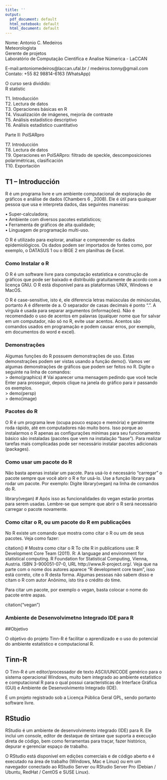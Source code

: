 ```yaml
---
title: ''
output:
  pdf_document: default
  html_notebook: default
  html_document: default
---
```



Nome: Antonio C. Medeiros  
Meteorologista  
Gerente de projetos  
Laboratório de Computação Cientifíca e Analise Númerica - LaCCAN  
  
E-mail:antoniomedeiros@laccan.ufal.br / medeiros.tonny@gmail.com  
Contato: +55 82 98814-6163 (WhatsApp)  
  
O curso será dividido:  
R statistic  
  
T1.  Introducción  
T2.  Lectura de datos  
T3.  Operaciones básicas en R  
T4.  Visualización de imágenes, mejoría de contraste  
T5.  Análisis estadístico descriptivo  
T6.  Análisis estadístico cuantitativo  
  
Parte II: PolSARpro  
  
T7.  Introducción  
T8.  Lectura de datos  
T9.  Operaciones en PolSARpro: filtrado de speckle, descomposiciones  
polarimétricas, clasificación  
T10. Exportación  
  
  
## T1 -- Introducción

R é um programa livre e um ambiente computacional de exploração de gráficos e
análise de dados (Chambers 6
, 2008). Ele é útil para qualquer pessoa que usa e interpreta
dados, das seguintes maneiras:

• Super-calculadora;  
• Ambiente com diversos pacotes estatísticos;  
• Ferramenta de gráficos de alta qualidade;  
• Linguagem de programação multi-uso.  

O R é utilizado para explorar, analisar e compreender os dados epidemiológicos. Os
dados podem ser importados de fontes como, por exemplo, o DATASUS 1 ou o IBGE 2
em planilhas de Excel.


### Como Instalar o R
O R é um software livre para computação estatística e construção de gráficos que pode ser baixado e distribuído
gratuitamente de acordo com a licença GNU.
O R está disponível para as plataformas UNIX, Windows e MacOS. 

O R é case-sensitive, isto é, ele diferencia letras maiúsculas de minúsculas, portanto A é diferente de a. O
separador de casas decimais é ponto ".". A vírgula é usada para separar argumentos (informações). Não é
recomendado o uso de acentos em palavras (qualquer nome que for salvar em um computador, não só no R,
evite usar acentos. Acentos são comandos usados em programação e podem causar erros, por exemplo, em
documentos do word e excel).

### Demonstrações
Algumas funções do R possuem demonstrações de uso. Estas demonstrações podem ser vistas
usando a função demo(). Vamos ver algumas demonstrações de gráficos que podem ser feitos no R. Digite
o seguinte na linha de comandos:  
> demo(graphics) # Vai aparecer uma mensagem pedindo que você tecle Enter para
prosseguir, depois clique na janela do gráfico para ir passando os exemplos.  
> demo(persp)  
> demo(image)  

### Pacotes do R
O R é um programa leve (ocupa pouco espaço e memória) e geralmente roda rápido, até em computadores
não muito bons. Isso porque ao instalarmos o R apenas as configurações mínimas para seu funcionamento
básico são instaladas (pacotes que vem na instalação “base”). Para realizar tarefas mais complicadas pode ser
necessário instalar pacotes adicionais (packages). 

### Como usar um pacote do R
Não basta apenas instalar um pacote. Para usá-lo é necessário "carregar" o pacote sempre que você abrir
o R e for usá-lo. Use a função library para rodar um pacote. Por exemplo: Digite library(vegan)
na linha de comandos do R.

library(vegan) # Após isso as funcionalidades do vegan estarão prontas para serem
usadas. Lembre-se que sempre que abrir o R será necessário carregar o pacote novamente.

### Como citar o R, ou um pacote do R em publicações
No R existe um comando que mostra como citar o R ou um de seus pacotes. Veja como fazer:

citation() # Mostra como citar o R
To cite R in publications use:
R Development Core Team (2011). R: A language and environment for statistical computing. R Foundation
for Statistical Computing, Vienna, Austria. ISBN 3-900051-07-0, URL http://www.R-project.org/.
Veja que na parte com o nome dos autores aparece "R development core team", isso está correto, cite o R
desta forma. Algumas pessoas não sabem disso e citam o R com autor Anônimo, isto tira o crédito do time.

Para citar um pacote, por exemplo o vegan, basta colocar o nome do pacote entre aspas.

citation("vegan")

### Ambiente de Desenvolvimetno Integrado IDE para R

##Objetivo

O objetivo do projeto Tinn-R é facilitar o aprendizado e o uso do potencial do ambiente estatístico e computacional R.

## Tinn-R
O Tinn-R é um editor/processador de texto ASCII/UNICODE genérico para o sistema operacional Windows, muito bem integrado ao ambiente estatístico e computacional R para o qual possui características de Interface Gráfica (GUI) e Ambiente de Desenvolvimento Integrado (IDE).

É um projeto registrado sob a Licença Pública Geral GPL, sendo portanto software livre.

## RStudio

RStudio é um ambiente de desenvolvimento integrado (IDE) para R. Ele inclui um console, editor de destaque de sintaxe que suporta a execução direta de código, bem como ferramentas para traçar, fazer histórico, depurar e gerenciar espaço de trabalho. 

O RStudio está disponível em edições comerciais e de código aberto e é executado na área de trabalho (Windows, Mac e Linux) ou em um navegador conectado ao RStudio Server ou RStudio Server Pro (Debian / Ubuntu, RedHat / CentOS e SUSE Linux).






